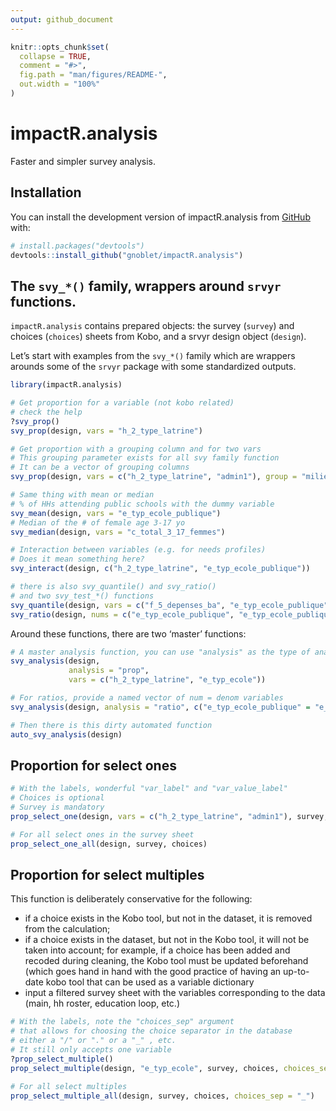 ```yaml
---
output: github_document
---
```


<!-- README.md is generated from README.Rmd. Please edit that file -->

```r
knitr::opts_chunk$set(
  collapse = TRUE,
  comment = "#>",
  fig.path = "man/figures/README-",
  out.width = "100%"
)
```

# impactR.analysis

<!-- badges: start -->
<!-- badges: end -->

Faster and simpler survey analysis.

## Installation

You can install the development version of impactR.analysis from [GitHub](https://github.com/) with:

``` r
# install.packages("devtools")
devtools::install_github("gnoblet/impactR.analysis")
```

## The `svy_*()` family, wrappers around `srvyr` functions.

`impactR.analysis` contains prepared objects: the survey (`survey`) and choices (`choices`) sheets from Kobo, and a srvyr design object (`design`).

Let's start with examples from the `svy_*()` family which are wrappers arounds some of the `srvyr` package with some standardized outputs.

```r
library(impactR.analysis)

# Get proportion for a variable (not kobo related)
# check the help
?svy_prop()
svy_prop(design, vars = "h_2_type_latrine")

# Get proportion with a grouping column and for two vars
# This grouping parameter exists for all svy family function
# It can be a vector of grouping columns
svy_prop(design, vars = c("h_2_type_latrine", "admin1"), group = "milieu")

# Same thing with mean or median 
# % of HHs attending public schools with the dummy variable
svy_mean(design, vars = "e_typ_ecole_publique")
# Median of the # of female age 3-17 yo
svy_median(design, vars = "c_total_3_17_femmes")

# Interaction between variables (e.g. for needs profiles)
# Does it mean something here?
svy_interact(design, c("h_2_type_latrine", "e_typ_ecole_publique"))

# there is also svy_quantile() and svy_ratio()
# and two svy_test_*() functions
svy_quantile(design, vars = c("f_5_depenses_ba", "e_typ_ecole_publique"))
svy_ratio(design, nums = c("e_typ_ecole_publique", "e_typ_ecole_publique"), denoms = c("e_typ_ecole_non_publique", "e_typ_ecole_publique"))

```

Around these functions, there are two 'master' functions:
```r
# A master analysis function, you can use "analysis" as the type of analysis. See the function's details
svy_analysis(design, 
             analysis = "prop",
             vars = c("h_2_type_latrine", "e_typ_ecole"))

# For ratios, provide a named vector of num = denom variables
svy_analysis(design, analysis = "ratio", c("e_typ_ecole_publique" = "e_typ_ecole_publique", "e_typ_ecole_non_publique" = "e_typ_ecole_publique"))

# Then there is this dirty automated function
auto_svy_analysis(design)

```

## Proportion for select ones

```r

# With the labels, wonderful "var_label" and "var_value_label"
# Choices is optional
# Survey is mandatory
prop_select_one(design, vars = c("h_2_type_latrine", "admin1"), survey, choices, group = "milieu")

# For all select ones in the survey sheet
prop_select_one_all(design, survey, choices)
```

## Proportion for select multiples

This function is deliberately conservative for the following:

- if a choice exists in the Kobo tool, but not in the dataset, it is removed from the calculation;
- if a choice exists in the dataset, but not in the Kobo tool, it will not be taken into account; for example, if a choice has been added and recoded during cleaning, the Kobo tool must be updated beforehand (which goes hand in hand with the good practice of having an up-to-date kobo tool that can be used as a variable dictionary
- input a filtered survey sheet with the variables corresponding to the data (main, hh roster, education loop, etc.)

```r
# With the labels, note the "choices_sep" argument
# that allows for choosing the choice separator in the database
# either a "/" or "." or a "_" , etc.
# It still only accepts one variable
?prop_select_multiple()
prop_select_multiple(design, "e_typ_ecole", survey, choices, choices_sep = "_")

# For all select multiples
prop_select_multiple_all(design, survey, choices, choices_sep = "_")
```
